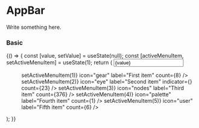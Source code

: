 

<Meta title="Components/Layout/AppBar" component={AppBar} />

# AppBar

Write something here.

<ArgsTable of={AppBar} />

### Basic

<Canvas>
    <Story name="basic">
        {() => {
            const [value, setValue] = useState(null);
            const [activeMenuItem, setActiveMenuItem] = useState(1);
            return (
                <ComponentWrapper>
                    <AppLayout>
                        <AppBar>
                            <AppBar.Item placeLeft>
                                <Input
                                    value={value}
                                    size="small"
                                    icon="search"
                                    onChange={setValue}
                                    placeholder="Search"
                                />
                            </AppBar.Item>
                            <AppBar.Item placeRight>
                                <UserMenu
                                    name={user.name}
                                    email={user.email}
                                    picture={user.pictureUrl}
                                >
                                    <Menu>
                                        <MenuItem
                                            selected={activeMenuItem === 1}
                                            onClick={() => setActiveMenuItem(1)}
                                            icon="gear"
                                            label="First item"
                                            count={8}
                                        />
                                        <MenuItem
                                            selected={activeMenuItem === 2}
                                            onClick={() => setActiveMenuItem(2)}
                                            icon="eye"
                                            label="Second item"
                                            indicator={<Icon name="warning" color="warning" />}
                                            count={23}
                                        />
                                        <MenuItem
                                            selected={activeMenuItem === 3}
                                            onClick={() => setActiveMenuItem(3)}
                                            icon="nodes"
                                            label="Third item"
                                            count={376}
                                        />
                                        <MenuItem
                                            selected={activeMenuItem === 4}
                                            onClick={() => setActiveMenuItem(4)}
                                            icon="palette"
                                            label="Fourth item"
                                            count={1}
                                        />
                                        <MenuItem
                                            selected={activeMenuItem === 5}
                                            onClick={() => setActiveMenuItem(5)}
                                            icon="user"
                                            label="Fifth item"
                                            count={6}
                                        />
                                    </Menu>
                                </UserMenu>
                            </AppBar.Item>
                        </AppBar>
                    </AppLayout>
                </ComponentWrapper>
            );
        }}
    </Story>
</Canvas>
